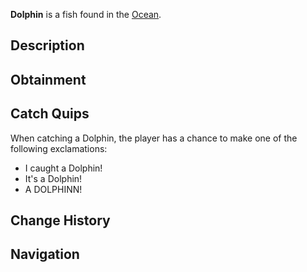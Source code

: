 {{FishInfobox
|image          = Dolphin.png
|rarity         = Legendary
|sea            = First Sea
|location       = [[Ocean]]
|sublocation    = 
|sources        = Fishing Rod
|radar_location = 
|prog_speed     = -5
|xp             = 600
|weather        = Clear
|time           = Day
|season         = Summer, Spring
|bait           = 
|base_weight    = 200
|base_value     = 1200
|weight_range   = 50
|base_chance    = 0.8
|base_resil     = 5
}}
'''Dolphin''' is a {{Rarity|Legendary}} fish found in the [[Ocean]].

== Description ==
{{Description|The Dolphin is a playful, intelligent marine mammal known for its sleek body, curved dorsal fin, and high intelligence. Dolphins are fast swimmers, known for jumping out of the water in graceful arcs and interacting with boats and swimmers. Found in the ocean.|Bestiary Entry}}

== Obtainment ==
{{Description|Found in the ocean.|Bestiary Hint}}
{{Fish Availability|
Ancient Isle/Algae Hunt
Atlantis/Surrounding Ocean
Forsaken Shores/Algae Hunt
LEGO Pool/Studolodon Hunt
Lovestorm/Normal
Lovestorm/Supercharged
Lucky Event/Blarney McBreeze
Lucky Event/O'Mango Goldgrin
Lucky Event/Plumrick O'Luck
Lucky Event/Rowdy McCharm
Lucky Event/Sunny O'Coin
Megalodon Hunt/Eclipse and Weekend
Megalodon Hunt/Normal
Mushgrove Swamp/Algae Hunt
Northern Summit/Surrounding Ocean
Ocean
Ocean/Deep Ocean
Orca Migration/Ancient
Orca Migration/Normal
Snowcap Island/Algae Hunt
Whale Migration/Moby
Whale Migration/Normal
|top_rods      = 
Leviathan's Fang Rod\27238.57\84501.81;
Free Spirit Rod\23034.08\92344.36;
Trident Rod\22497.49\90193.14;
Great Rod of Oscar\19789.22\49148.7;
Ethereal Prism Rod\18866.59\49820.23;
Lucky Rod\11023.39\46823;
Resourceful Rod\15129.66\45581.36;
Firefly Rod\15151.25\60786.86;
Fast Rod\14115.96\59102.96;
Brick Built Rod\11275.32\43674.6;
Fungal Rod\12819.3\51438.14;
Astralhook Rod\18804.94\49460.55;
No-Life Rod\18579.41\57875.18;
Seraphic Rod\18237.22\50040.72;
Rod Of The Forgotten Fang\16968.98\47974.46;
Challenger's Rod\16472.13\48331.17;
Rod Of The Depths\15803\48776.62;
Verdant Shear Rod\15128.29\49287.56;
Rod Of The Exalted One\14937.11\41348.76;
Zeus Rod\14820.35\43705.39;
Blazebringer Rod\14719.02\47796.71;
Depthseeker Rod\14044.02\47229.08;
Avalanche Rod\12055.31\36585.85;
Volcanic Rod\12049.53\39451.26;
Steady Rod\3849.8\13541.41
|recommended   = Trident Rod
}}

== Catch Quips ==
When catching a Dolphin, the player has a chance to make one of the following exclamations:
* I caught a Dolphin!
* It's a Dolphin!
* A DOLPHINN!

== Change History ==
{{Change History|{{subst:Current Version}}}}

== Navigation ==
{{Fish Navbox|Ocean}}